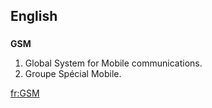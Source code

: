 ==English==
==={{initialism}}===
{{wikipedia|GSM}}
'''GSM'''

#Global System for Mobile communications.{{electronics}}
#Groupe Spécial Mobile.{{electronics}}

[[fr:GSM]]